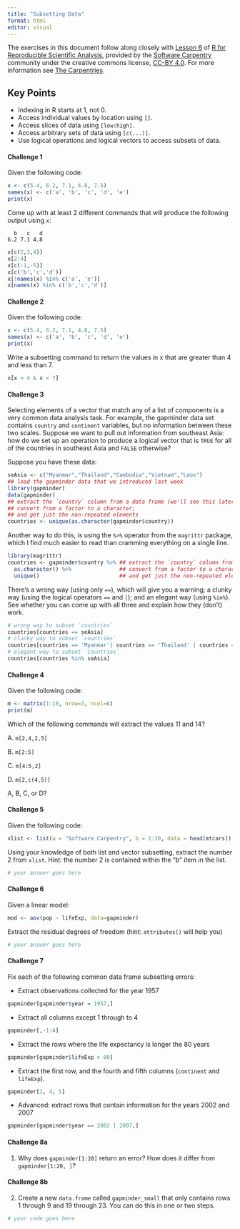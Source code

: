 ```yaml
---
title: "Subsetting Data"
format: html
editor: visual
---
```


The exercises in this document follow along closely with [Lesson 6](https://swcarpentry.github.io/r-novice-gapminder/06-data-subsetting.html) of [R for Reproducible Scientific Analysis](https://swcarpentry.github.io/r-novice-gapminder/), provided by the [Software Carpentry](https://software-carpentry.org/) community under the creative commons license, [CC-BY 4.0](https://creativecommons.org/licenses/by/4.0/). For more information see [The Carpentries](https://carpentries.org/).

::: callout-tip
## Key Points

-   Indexing in R starts at 1, not 0.
-   Access individual values by location using `[]`.
-   Access slices of data using `[low:high]`.
-   Access arbitrary sets of data using `[c(...)]`.
-   Use logical operations and logical vectors to access subsets of data.
:::

#### Challenge 1

Given the following code:

```r
x <- c(5.4, 6.2, 7.1, 4.8, 7.5)
names(x) <- c('a', 'b', 'c', 'd', 'e')
print(x)
```

Come up with at least 2 different commands that will produce the following output using `x`:

      b   c   d 
    6.2 7.1 4.8 

<!-- Challenge 1 answer begin -->

```r
x[c(2,3,4)]
x[2:4]
x[c(-1,-5)]
x[c('b','c','d')]
x[!names(x) %in% c('a', 'e')]
x[names(x) %in% c('b','c','d')]
```

<!-- Challenge 1 answer end -->

#### Challenge 2

Given the following code:

```r
x <- c(5.4, 6.2, 7.1, 4.8, 7.5)
names(x) <- c('a', 'b', 'c', 'd', 'e')
print(x)
```

Write a subsetting command to return the values in x that are greater than 4 and less than 7.

<!-- Challenge 2 answer begin -->

```r
x[x > 4 & x < 7]
```

<!-- Challenge 2 answer end -->

#### Challenge 3

Selecting elements of a vector that match any of a list of components is a very common data analysis task. For example, the gapminder data set contains `country` and `continent` variables, but no information between these two scales. Suppose we want to pull out information from southeast Asia: how do we set up an operation to produce a logical vector that is `TRUE` for all of the countries in southeast Asia and `FALSE` otherwise?

Suppose you have these data:

```r
seAsia <- c("Myanmar","Thailand","Cambodia","Vietnam","Laos")
## load the gapminder data that we introduced last week
library(gapminder)
data(gapminder)
## extract the `country` column from a data frame (we'll see this later);
## convert from a factor to a character;
## and get just the non-repeated elements
countries <- unique(as.character(gapminder$country))
```

Another way to do this, is using the `%>%` operator from the `magrittr` package, which I find much easier to read than cramming everything on a single line.

```r
library(magrittr)
countries <- gapminder$country %>% ## extract the `country` column from a data frame
  as.character() %>%               ## convert from a factor to a character;
  unique()                         ## and get just the non-repeated elements
```

There's a wrong way (using only `==`), which will give you a warning; a clunky way (using the logical operators `==` and `|`); and an elegant way (using `%in%`). See whether you can come up with all three and explain how they (don't) work.

<!-- Challenge 3 answer begin -->

```r
# wrong way to subset `countries`
countries[countries == seAsia]
# clunky way to subset `countries`
countries[countries == 'Myanmar'| countries == 'Thailand' | countries == 'Cambodia' | countries == 'Vietnam' | countries == 'Laos']
# elegant way to subset `countries`
countries[countries %in% seAsia]
```

<!-- Challenge 3 answer end -->

#### Challenge 4

Given the following code:

```r
m <- matrix(1:18, nrow=3, ncol=6)
print(m)
```

Which of the following commands will extract the values 11 and 14?

A. `m[2,4,2,5]`

B. `m[2:5]`

C. `m[4:5,2]`

D. `m[2,c(4,5)]`

<!-- Challenge 4 answer begin -->

A, B, C, or D?

<!-- Challenge 4 answer end -->

#### Challenge 5

Given the following code:

```r
xlist <- list(a = "Software Carpentry", b = 1:10, data = head(mtcars))
```

Using your knowledge of both list and vector subsetting, extract the number 2 from `xlist`. Hint: the number 2 is contained within the "b" item in the list.

<!-- Challenge 5 answer begin -->

```r
# your answer goes here
```

<!-- Challenge 5 answer end -->

#### Challenge 6

Given a linear model:

```r
mod <- aov(pop ~ lifeExp, data=gapminder)
```

Extract the residual degrees of freedom (hint: `attributes()` will help you)

<!-- Challenge 6 answer begin -->

```r
# your answer goes here
```

<!-- Challenge 6 answer end -->

#### Challenge 7

Fix each of the following common data frame subsetting errors:

<!-- Challenge 7 answer begin -->

-   Extract observations collected for the year 1957

```r
gapminder[gapminder$year = 1957,]
```

-   Extract all columns except 1 through to 4

```r
gapminder[,-1:4]
```

-   Extract the rows where the life expectancy is longer the 80 years

```r
gapminder[gapminder$lifeExp > 80]
```

-   Extract the first row, and the fourth and fifth columns (`continent` and `lifeExp`).

```r
gapminder[1, 4, 5]
```

-   Advanced: extract rows that contain information for the years 2002 and 2007

```r
gapminder[gapminder$year == 2002 | 2007,]
```

<!-- Challenge 7 answer end -->

#### Challenge 8a

1.  Why does `gapminder[1:20]` return an error? How does it differ from `gapminder[1:20, ]`?

<!-- Challenge 8a answer begin -->

<!-- Challenge 8a answer end -->

#### Challenge 8b

2.  Create a new `data.frame` called `gapminder_small` that only contains rows 1 through 9 and 19 through 23. You can do this in one or two steps.

<!-- Challenge 8b answer begin -->

```r
# your code goes here
```

<!-- Challenge 8b answer end -->
